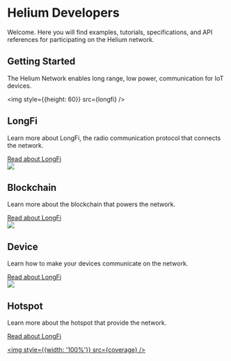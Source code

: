 


# Helium Developers 

Welcome. Here you will find examples, tutorials, specifications, and API references for participating on the Helium network.


## Getting Started
The Helium Network enables long range, low power, communication for IoT devices.

<div style={{display: 'grid', gridGap: 30, gridTemplateColumns:'repeat(auto-fit, minmax(228px, 1fr))', margin: '50px 0'}}>
<div style={{padding: '40px', backgroundColor: '#393A67', borderRadius: 10, textAlign: 'center' }}>

<img style={{height: 60}} src={longfi} />
  <h2 style={{marginTop: 10}}>LongFi</h2>
  <p>Learn more about LongFi, the radio communication protocol that connects the network.</p>
  <a style={{display: 'block'}} href="/longfi/overview"> Read about LongFi</a>
</div>

<div style={{ padding: '40px', backgroundColor: '#393A67', borderRadius: 10, textAlign: 'center'}}>
<img style={{height: 60}} src={blockchain} />

  <h2 style={{marginTop: 10}}>Blockchain</h2>
  <p>Learn more about the blockchain that powers the network.</p>
      <a style={{display: 'block'}} href="/blockchain/overview"> Read about LongFi</a>

</div>

<div style={{ padding: '40px', backgroundColor: '#393A67', borderRadius: 10, textAlign: 'center'}}>
<img style={{height: 60}} src={device} />
  <h2 style={{marginTop: 10}}>Device</h2>
  <p>Learn how to make your devices communicate on the network.</p>
    <a style={{display: 'block'}} href="/device/overview"> Read about LongFi</a>

</div>

<div style={{ padding: '40px', backgroundColor: '#393A67', borderRadius: 10, textAlign: 'center'}}>
<img style={{height: 60}} src={hotspot} />
  <h2 style={{marginTop: 10}}>Hotspot</h2>
  <p>Learn more about the hotspot that provide the network.</p>
      <a style={{display: 'block'}} href="/hotspot/overview"> Read about LongFi</a>

</div>



</div>


<a href="https://network.helium.com/coverage"><img style={{width: '100%'}} src={coverage} /></a>

